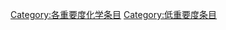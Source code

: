 {{catmore1|[[WikiProject:化學|WikiProject:化學]]}}
{{Articles by Importance|topic=化学|importance=}}
{{CategoryTOC}}
{{empty category}}

[[Category:各重要度化学条目|Category:各重要度化学条目]]
[[Category:低重要度条目|Category:低重要度条目]]